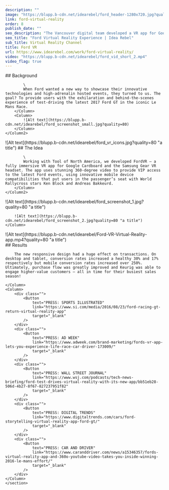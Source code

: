 ```yaml
---
description: ""
image: "https://blupp.b-cdn.net/idearebel/ford_header-1280x720.jpg?quality=80"
link: ford-virtual-reality
order: 8
publish_date: ""
seo_description: "The Vancouver digital team developed a VR app for Google Cardboard to provide users with the experience of test-driving the 2017 Ford GT in Le Mans Race"
seo_title: "Ford Virtual Reality Experience | Idea Rebel"
sub_title: Virtual Reality Channel
title: Ford VR
url: https://www.idearebel.com/work/ford-virtual-reality/
video: "https://blupp.b-cdn.net/idearebel/ford_vid_short_2.mp4"
video_flag: true
---
```


<section class="container mx-auto max-w-6xl py-10">
    <Column2>
        <Column>
            ## Background

            \
            When Ford wanted a new way to showcase their innovative technologies and high-adrenalin hosted events, they turned to us. The goal? To provide users with the exhilaration and behind-the-scenes experience of test-driving the latest 2017 Ford GT in the iconic Le Mans Race.
        </Column>
        <Column>
            ![Alt text](https://blupp.b-cdn.net/idearebel/ford_screenshot_small.jpg?quality=80)
        </Column>
    </Column2>
</section>
<section class="container mx-auto max-w-6xl py-10">
    <Column2>
        <Column>
            ![Alt text](https://blupp.b-cdn.net/idearebel/ford_vr_icons.jpg?quality=80 "a title")
        </Column>
        <Column>
            ## The Idea

            \
            Working with Tool of North America, we developed FordVR – a fully immersive VR app for Google Cardboard and the Samsung Gear VR headset. The app uses stunning 360-degree video to provide VIP access to the latest Ford events, using innovative mobile device compatibilities that put users in the passenger’s seat with World Rallycross stars Ken Block and Andreas Bakkeurd.
        </Column>
    </Column2>
</section>
<section class="container mx-auto max-w-6xl p-20 bg-red-700">
    <Column>
        ![Alt text](https://blupp.b-cdn.net/idearebel/ford_screenshot_1.jpg?quality=80 "a title")

        ![Alt text](https://blupp.b-cdn.net/idearebel/ford_screenshot_2.jpg?quality=80 "a title")
    </Column>
</section>

<section class="container mx-auto max-w-6xl p-20 bg-secondary mt-20">
    <Column>
        ![Alt text](https://blupp.b-cdn.net/idearebel/Ford-VR-Virtual-Reality-app.mp4?quality=80 "a title")
    </Column>
</section>

<section class="bg-secondary mt-20">
    <section class="container mx-auto max-w-6xl py-20">
    <Column>
        ## Results

        The new responsive design had a huge effect on transactions. On desktop and tablet, conversion rates increased a healthy 30% and 17% respectively but mobile conversion rates increased over 250%. Ultimately, purchase flow was greatly improved and Keurig was able to engage higher-value customers – all in time for their busiest sales season!

    </Column>
    <Column>
        <div class="">
            <Button
                text="PRESS: SPORTS ILLUSTRATED"
                link="https://www.si.com/media/2016/08/23/ford-racing-gt-return-virtual-reality-app"
                target="_blank"
            />
        </div>
        <div class="">
            <Button
                text="PRESS: AD WEEK"
                link="https://www.adweek.com/brand-marketing/fords-vr-app-lets-you-experience-life-race-car-driver-173009/"
                target="_blank"
            />
        </div>
        <div class="">
            <Button
                text="PRESS: WALL STREET JOURNAL"
                link="https://www.wsj.com/podcasts/tech-news-briefing/ford-test-drives-virtual-reality-with-its-new-app/bb51eb28-506d-4b27-8f67-827237951f82"
                target="_blank"
            />
        </div>
        <div class="">
            <Button
                text="PRESS: DIGITAL TRENDS"
                link="https://www.digitaltrends.com/cars/ford-storytelling-virtual-reality-app-ford-gt/"
                target="_blank"
            />
        </div>
        <div class="">
            <Button
                text="PRESS: CAR AND DRIVER"
                link="https://www.caranddriver.com/news/a15346357/fords-virtual-reality-app-and-360o-youtube-video-takes-you-inside-winning-2016-le-mans-effort/"
                target="_blank"
            />
        </div>
    </Column>
    </section>
</section>

<section class="container mx-auto max-w-6xl p-4 md:px-0 md:py-2">
    <Column>
        <div class="flex justify-between">
            <div>
            <PreviousProject
                link="/work/keurig-loyalty/"
                title="Keurig Loyalty"
            />
            </div>
            <NextProject
                link="/work/converse-virtual-reality/"
                title="Converse In Their Chucks 360 App"
            />
        </div>
    </Column>
</section>
